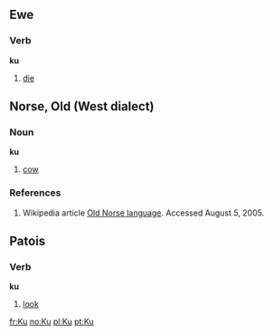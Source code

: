 ==Ewe==
===Verb===
'''ku'''
# [[die]]

==Norse, Old (West dialect)==
===Noun===
'''ku'''
# [[cow]]
===References===
# Wikipedia article [[w:Old Norse language|Old Norse language]].  Accessed August 5, 2005.

==Patois==
===Verb===
'''ku'''
# [[look]]

[[fr:Ku]]
[[no:Ku]]
[[pl:Ku]]
[[pt:Ku]]